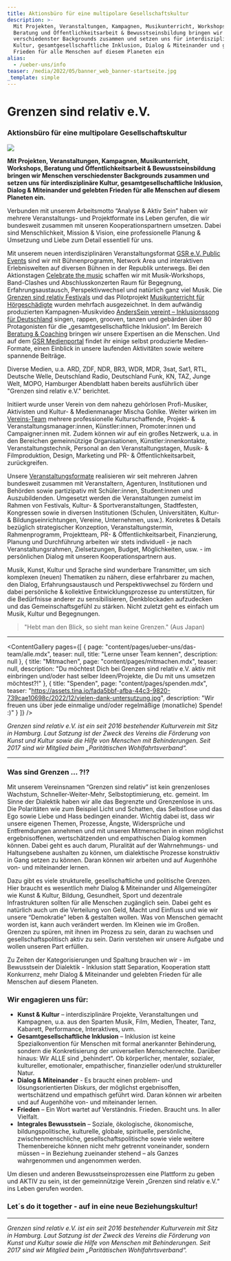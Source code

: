 ```yaml
---
title: Aktionsbüro für eine multipolare Gesellschaftskultur
description: >-
  Mit Projekten, Veranstaltungen, Kampagnen, Musikunterricht, Workshops,
  Beratung und Öffentlichkeitsarbeit & Bewusstseinsbildung bringen wir Menschen
  verschiedenster Backgrounds zusammen und setzen uns für interdisziplinäre
  Kultur, gesamtgesellschaftliche Inklusion, Dialog & Miteinander und gelebten
  Frieden für alle Menschen auf diesem Planeten ein
alias:
  - /ueber-uns/info
teaser: /media/2022/05/banner_web_banner-startseite.jpg
_template: simple
---
```




# Grenzen sind relativ e.V.

### Aktionsbüro für eine multipolare Gesellschaftskultur

![](/media/2022/05/banner_web_banner-startseite.jpg)

**Mit Projekten, Veranstaltungen, Kampagnen, Musikunterricht, Workshops, Beratung und Öffentlichkeitsarbeit & Bewusstseinsbildung bringen wir Menschen verschiedenster Backgrounds zusammen und setzen uns für interdisziplinäre Kultur, gesamtgesellschaftliche Inklusion, Dialog & Miteinander und gelebten Frieden für alle Menschen auf diesem Planeten ein.**

Verbunden mit unserem Arbeitsmotto “Analyse & Aktiv Sein” haben wir mehrere Veranstaltungs- und Projektformate ins Leben gerufen, die wir bundesweit zusammen mit unseren Kooperationspartnern umsetzen. Dabei sind Menschlichkeit, Mission & Vision, eine professionelle Planung & Umsetzung und Liebe zum Detail essentiell für uns.

Mit unserem neuen interdisziplinären Veranstaltungsformat [GSR e.V. Public Events](https://www.grenzensindrelativ.de/aktivitaeten/projekte-und-veranstaltungen/veranstaltungsformate-fuer-dein-event/support-inklusion) sind wir mit Bühnenprogramm, Network Area und interaktiven Erlebniswelten auf diversen Bühnen in der Republik unterwegs. Bei den Aktionstagen [Celebrate the music](https://www.grenzensindrelativ.de/aktivitaeten/projekte-und-veranstaltungen/celebrate-the-music/allgemeine-infos-erlebnistage-inklusion) schaffen wir mit Musik-Workshops, Band-Clashes und Abschlusskonzerten Raum für Begegnung, Erfahrungsaustausch, Perspektivwechsel und natürlich ganz viel Musik. Die [Grenzen sind relativ Festivals](https://www.grenzensindrelativ.de/aktivitaeten/projekte-und-veranstaltungen/veranstaltungsformate-fuer-dein-event/review-grenzen-sind-relativ-festivals-2017-2019) und das Pilotprojekt [Musikunterricht für Hörgeschädigte](https://www.grenzensindrelativ.de/aktivitaeten/musikunterricht-workshops-coaching/musikunterricht-fuer-hoergeschaedigte/worum-geht-es-musikunterricht-fur-horgeschadigte) wurden mehrfach ausgezeichnet. In dem aufwändig produzierten Kampagnen-Musikvideo [AndersSein vereint – Inklusionssong für Deutschland](https://www.grenzensindrelativ.de/aktivitaeten/kampagnen-musikvideos/anderssein-vereint/asv-projektinfo) singen, rappen, grooven, tanzen und gebärden über 80 Protagonisten für die „gesamtgesellschaftliche Inklusion“. Im Bereich [Beratung & Coaching](https://www.grenzensindrelativ.de/aktivitaeten/musikunterricht-workshops-coaching/beratung-und-coaching) bringen wir unsere Expertisen an die Menschen. Und auf dem [GSR Medienportal](https://www.grenzensindrelativ.de/aktivitaeten/gsr-medienportal/gsr-medienportal) findet ihr einige selbst produzierte Medien-Formate, einen Einblick in unsere laufenden Aktivitäten sowie weitere spannende Beiträge.

Diverse Medien, u.a. ARD, ZDF, NDR, BR3, WDR, MDR, 3sat, Sat1, RTL, Deutsche Welle, Deutschland Radio, Deutschland Funk, KN, TAZ, Junge Welt, MOPO, Hamburger Abendblatt haben bereits ausführlich über "Grenzen sind relativ e.V." berichtet.

Initiiert wurde unser Verein von dem nahezu gehörlosen Profi-Musiker, Aktivisten und Kultur- & Medienmanager Mischa Gohlke. Weiter wirken im[ Vereins-Team](https://www.grenzensindrelativ.de/ueber-uns/das-team/alle) mehrere professionelle Kulturschaffende, Projekt- & Veranstaltungsmanager\:innen, Künstler\:innen, Promoter\:innen und Campaigner\:innen mit. Zudem können wir auf ein großes Netzwerk, u.a. in den Bereichen gemeinnützige Organisationen, Künstler\:innenkontakte, Veranstaltungstechnik, Personal an den Veranstaltungstagen, Musik- & Filmproduktion, Design, Marketing und PR- & Öffentlichkeitsarbeit, zurückgreifen.

Unsere [Veranstaltungsformate](https://www.grenzensindrelativ.de/aktivitaeten/projekte-und-veranstaltungen/veranstaltungsformate-fuer-dein-event/infos-veranstaltungsformate-fur-dein-event) realisieren wir seit mehreren Jahren bundesweit zusammen mit Veranstaltern, Agenturen, Institutionen und Behörden sowie partizipativ mit Schüler\:innen, Student\:innen und Auszubildenden. Umgesetzt werden die Veranstaltungen zumeist im Rahmen von Festivals, Kultur- & Sportveranstaltungen, Stadtfesten, Kongressen sowie in diversen Institutionen (Schulen, Universitäten, Kultur- & Bildungseinrichtungen, Vereine, Unternehmen, usw.). Konkretes & Details bezüglich strategischer Konzeption, Veranstaltungstermin, Rahmenprogramm, Projektteam, PR- & Öffentlichkeitsarbeit, Finanzierung, Planung und Durchführung arbeiten wir stets individuell - je nach Veranstaltungsrahmen, Zielsetzungen, Budget, Möglichkeiten, usw. - im persönlichen Dialog mit unseren Kooperationspartnern aus.

Musik, Kunst, Kultur und Sprache sind wunderbare Transmitter, um sich komplexen (neuen) Thematiken zu nähern, diese erfahrbarer zu machen, den Dialog, Erfahrungsaustausch und Perspektivwechsel zu fördern und dabei persönliche & kollektive Entwicklungsprozesse zu unterstützen, für die Bedürfnisse anderer zu sensibilisieren, Denkblockaden aufzudecken und das Gemeinschaftsgefühl zu stärken. Nicht zuletzt geht es einfach um Musik, Kultur und Begegnungen.

> "Hebt man den Blick, so sieht man keine Grenzen." (Aus Japan)

***

<ContentGallery
  pages={[
    {
      page: "content/pages/ueber-uns/das-team/alle.mdx",
      teaser: null,
      title: "Lerne unser Team kennen",
      description: null
    },
    {
      title: "Mitmachen",
      page: "content/pages/mitmachen.mdx",
      teaser: null,
      description:
        "Du möchtest Dich bei Grenzen sind relativ e.V. aktiv mit einbringen und/oder hast selber Ideen/Projekte, die Du mit uns umsetzen möchtest?!"
    },
    {
      title: "Spenden",
      page: "content/pages/spenden.mdx",
      teaser:
        "https://assets.tina.io/fada5bbf-afba-44c3-9820-739cae10698c/2022/12/vielen-dank-untersutzung.jpg",
      description:
        "Wir freuen uns über jede einmalige und/oder regelmäßige (monatliche) Spende! :)"
    }
  ]}
/>

*Grenzen sind relativ e.V. ist ein seit 2016 bestehender Kulturverein mit Sitz in Hamburg. Laut Satzung ist der Zweck des Vereins die Förderung von Kunst und Kultur sowie die Hilfe von Menschen mit Behinderungen. Seit 2017 sind wir Mitglied beim „Paritätischen Wohlfahrtsverband“.*

***

### Was sind Grenzen ... ?!?

Mit unserem Vereinsnamen “Grenzen sind relativ” ist kein grenzenloses Wachstum, Schneller-Weiter-Mehr, Selbstoptimierung, etc. gemeint. Im Sinne der Dialektik haben wir alle das Begrenzte und Grenzenlose in uns. Die Polaritäten wie zum Beispiel Licht und Schatten, das Selbstlose und das Ego sowie Liebe und Hass bedingen einander. Wichtig dabei ist, dass wir unsere eigenen Themen, Prozesse, Ängste, Widersprüche und Entfremdungen annehmen und mit unseren Mitmenschen in einen möglichst ergebnisoffenen, wertschätzenden und empathischen Dialog kommen können. Dabei geht es auch darum, Pluralität auf der Wahrnehmungs- und Haltungsebene aushalten zu können, um dialektische Prozesse konstruktiv in Gang setzen zu können. Daran können wir arbeiten und auf Augenhöhe von- und miteinander lernen.

Dazu gibt es viele strukturelle, gesellschaftliche und politische Grenzen. Hier braucht es wesentlich mehr Dialog & Miteinander und Allgemeingüter wie Kunst & Kultur, Bildung, Gesundheit, Sport und dezentrale Infrastrukturen sollten für alle Menschen zugänglich sein. Dabei geht es natürlich auch um die Verteilung von Geld, Macht und Einfluss und wie wir unsere “Demokratie” leben & gestalten wollen. Was von Menschen gemacht worden ist, kann auch verändert werden. Im Kleinen wie im Großen. Grenzen zu spüren, mit ihnen im Prozess zu sein, daran zu wachsen und gesellschaftspolitisch aktiv zu sein. Darin verstehen wir unsere Aufgabe und wollen unseren Part erfüllen.

Zu Zeiten der Kategorisierungen und Spaltung brauchen wir - im Bewusstsein der Dialektik - Inklusion statt Separation, Kooperation statt Konkurrenz, mehr Dialog & Miteinander und gelebten Frieden für alle Menschen auf diesem Planeten.

### Wir engagieren uns für:

* **Kunst & Kultur** – interdisziplinäre Projekte, Veranstaltungen und Kampagnen, u.a. aus den Sparten Musik, Film, Medien, Theater, Tanz, Kabarett, Performance, Interaktives, uvm.
* **Gesamtgesellschaftliche Inklusion** – Inklusion ist keine Spezialkonvention für Menschen mit formal anerkannter Behinderung, sondern die Konkretisierung der universellen Menschenrechte. Darüber hinaus: Wir ALLE sind „behindert“. Ob körperlicher, mentaler, sozialer, kultureller, emotionaler, empathischer, finanzieller oder/und struktureller Natur.
* **Dialog & Miteinander** - Es braucht einen problem- und lösungsorientierten Diskurs, der möglichst ergebnisoffen, wertschätzend und empathisch geführt wird. Daran können wir arbeiten und auf Augenhöhe von- und miteinander lernen.
* **Frieden** – Ein Wort wartet auf Verständnis. Frieden. Braucht uns. In aller Vielfalt.
* **Integrales Bewusstsein** – Soziale, ökologische, ökonomische, bildungspolitische, kulturelle, globale, spirituelle, persönliche, zwischenmenschliche, gesellschaftspolitische sowie viele weitere Themenbereiche können nicht mehr getrennt voneinander, sondern müssen – in Beziehung zueinander stehend – als Ganzes wahrgenommen und angenommen werden.

Um diesen und anderen Bewusstseinsprozessen eine Plattform zu geben und AKTIV zu sein, ist der gemeinnützige Verein „Grenzen sind relativ e.V.“ ins Leben gerufen worden.

### Let´s do it together - auf in eine neue Beziehungskultur!

***

*Grenzen sind relativ e.V. ist ein seit 2016 bestehender Kulturverein mit Sitz in Hamburg. Laut Satzung ist der Zweck des Vereins die Förderung von Kunst und Kultur sowie die Hilfe von Menschen mit Behinderungen. Seit 2017 sind wir Mitglied beim „Paritätischen Wohlfahrtsverband“.*
